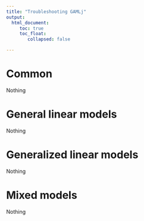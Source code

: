 ```yaml
---
title: "Troubleshooting GAMLj"
output: 
  html_document:
     toc: true
     toc_float:
        collapsed: false

---
```

  


# Common 

Nothing 

# General linear models

Nothing 

# Generalized linear models

Nothing 

# Mixed  models

Nothing 

